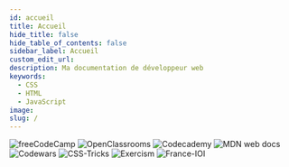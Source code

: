```yaml
---
id: accueil
title: Accueil
hide_title: false
hide_table_of_contents: false
sidebar_label: Accueil
custom_edit_url:
description: Ma documentation de développeur web
keywords:
  - CSS
  - HTML
  - JavaScript
image:
slug: /
---
```




<div class="accueil-container-fluid">
  <div class="accueil-row">
    <div class="accueil-col" style={{ display: 'flex', flexDirection: 'row', flexWrap: 'wrap', justifyContent: 'space-around', alignItems: 'center', alignContent: 'space-around', height: '250px' }}>
      <img alt="freeCodeCamp" src="/src/pages/src/pages/freeCodeCamp/assets/fcc_primary_large_24X210.png" style={{ width: '250px', height:'min-content', backgroundColor: 'black' }} />
      <img alt="OpenClassrooms" src="/src/pages/OpenClassrooms/assets/OpenClassrooms.png" style={{ width: '250px', height:'min-content' }}/>
      <img alt="Codecademy" src="/src/pages/Codecademy/assets/Codecademy.png" style={{ width: '250px', height:'min-content' }}/>
      <img alt="MDN web docs" src="/src/pages/MDN-web-docs/assets/MDNWebDoc.png" style={{ width: '250px', height:'min-content' }}/>
      <img alt="Codewars" src="/src/pages/Codewars/assets/codewars.png" style={{ width: '250px', height:'min-content', backgroundColor: 'white' }}/>
      <img alt="CSS-Tricks" src="/src/pages/CSS-Tricks/assets/css-tricks.png" style={{ width: '250px', height:'min-content' }}/>
      <img alt="Exercism" src="/src/pages/Exercism/assets/Exercism.png" style={{ width: '250px', height:'min-content', backgroundColor: '#22333b' }}/>
      <img alt="France-IOI" src="/src/pages/France-IOI/assets/france-ioi.png" style={{ width: '100px', height:'min-content', backgroundColor: 'white' }}/>
    </div>
  </div>
</div>

<!--
# Hello, *world*!

Below is an example of JSX embedded in Markdown. <br /> **Try and change
the background color!**

<div style={{ padding: '20px', backgroundColor: 'tomato' }}>
  <h3>This is JSX</h3>
</div>

<img alt="Docusaurus with Keytar" src={useBaseUrl('./static/img/undraw_docusaurus_tree.svg')} />


<DocusaurusLogoWithKeytar title="Docusaurus Logo" className="logo"/>
-->

